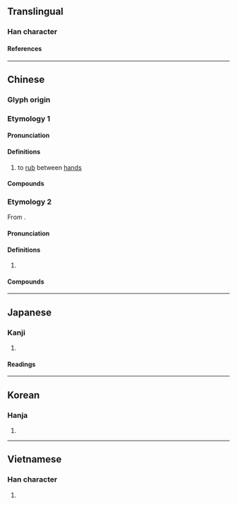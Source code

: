 {{character info}}
==Translingual==

===Han character===
{{Han char|rn=64|rad=手|as=10|sn=13|four=58011|canj=QTQM|ids=⿰扌差}}

====References====
{{Han ref|kx=0446.240|dkj=12476|dj=0797.080|hdz=31923.100|uh=6413}}

----

==Chinese==
{{zh-forms}}

===Glyph origin===
{{Han etym}}

===Etymology 1===
====Pronunciation====
{{zh-pron
|m=cuō
|ma=Zh-cuo.ogg
|c=co1
|h=pfs=chho
|mn=chho/so
|mn_note=chho - literary; so - vernacular
|mc=y
|oc=y
|cat=v
}}

====Definitions====
{{zh-hanzi}}

# to [[rub]] between [[hand]]s

====Compounds====
{{zh-der|搓粉摶朱|搓圓仔湯|搓麻將|搓澡|搓弄|揉搓|搓湯圓|搓揉|搓手|滴粉搓酥|搓粉團朱|搓手跺腳|搓圓仔|搓手頓腳|挼搓|搓板|搓手頓足}}

===Etymology 2===
From {{zh-l|搋|tr=caai1}}.

====Pronunciation====
{{zh-pron
|m=
|ma=
|c=caai1
|cat=v
}}

====Definitions====
{{zh-hanzi}}

# {{lb|zh|Cantonese}} {{rfdef|zh}}

====Compounds====
{{zh-der|搓波|搓粉板|搓麵粉|搓燕|搓麻雀|搓雀|搓排球}}

{{zh-cat|Intermediate}}

----

==Japanese==

===Kanji===
{{ja-kanji|grade=|rs=手10}}

# {{rfdef|ja|sort=手10}}

====Readings====
{{ja-readings
|goon=さ
|kanon=さ
|kun=よ-る
}}

----

==Korean==

===Hanja===
{{ko-hanja|차}}

# {{rfdef|ko|sort=手10}}

----

==Vietnamese==

===Han character===
{{vi-readings|rs=手10|reading=[[sai]], [[tha]], [[xaay]], [[xay]], [[xoay]], [[thoa]], [[xây]]}}

# {{rfdef|vi|sort=手10}}

{{cln|vi|Han tu}}